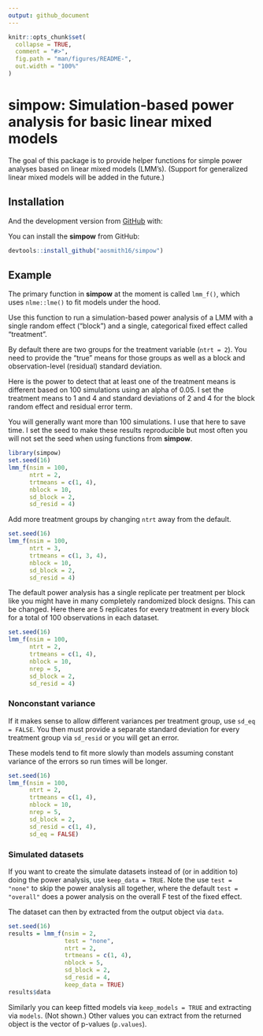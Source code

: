 ```yaml
---
output: github_document
---
```


<!-- README.md is generated from README.Rmd. Please edit that file -->

```r
knitr::opts_chunk$set(
  collapse = TRUE,
  comment = "#>",
  fig.path = "man/figures/README-",
  out.width = "100%"
)
```

# simpow: Simulation-based power analysis for basic linear mixed models

<!-- badges: start -->
<!-- badges: end -->

The goal of this package is to provide helper functions for simple power analyses based on linear mixed models (LMM's). (Support for generalized linear mixed models will be added in the future.)

## Installation


And the development version from [GitHub](https://github.com/) with:

You can install the **simpow** from GitHub:

```r
devtools::install_github("aosmith16/simpow")
```

## Example

The primary function in **simpow** at the moment is called `lmm_f()`, which uses `nlme::lme()` to fit models under the hood.

Use this function to run a simulation-based power analysis of a LMM with a single random effect ("block") and a single, categorical fixed effect called "treatment".

By default there are two groups for the treatment variable (`ntrt = 2`). You need to provide the "true" means for those groups as well as a block and observation-level (residual) standard deviation.

Here is the power to detect that at least one of the treatment means is different based on 100 simulations using an alpha of 0.05. I set the treatment means to 1 and 4 and standard deviations of 2 and 4 for the block random effect and residual error term.

You will generally want more than 100 simulations. I use that here to save time. I set the seed to make these results reproducible but most often you will not set the seed when using functions from **simpow**.

```r
library(simpow)
set.seed(16) 
lmm_f(nsim = 100,
      ntrt = 2,
      trtmeans = c(1, 4),
      nblock = 10,
      sd_block = 2,
      sd_resid = 4)
```

Add more treatment groups by changing `ntrt` away from the default.

```r
set.seed(16) 
lmm_f(nsim = 100,
      ntrt = 3,
      trtmeans = c(1, 3, 4),
      nblock = 10,
      sd_block = 2,
      sd_resid = 4)
```

The default power analysis has a single replicate per treatment per block like you might have in many completely randomized block designs. This can be changed. Here there are 5 replicates for every treatment in every block for a total of 100 observations in each dataset.

```r
set.seed(16) 
lmm_f(nsim = 100,
      ntrt = 2,
      trtmeans = c(1, 4),
      nblock = 10,
      nrep = 5,
      sd_block = 2,
      sd_resid = 4)
```

### Nonconstant variance

If it makes sense to allow different variances per treatment group, use `sd_eq = FALSE`. You then must provide a separate standard deviation for every treatment group via `sd_resid` or you will get an error. 

These models tend to fit more slowly than models assuming constant variance of the errors so run times will be longer.

```r
set.seed(16) 
lmm_f(nsim = 100,
      ntrt = 2,
      trtmeans = c(1, 4),
      nblock = 10,
      nrep = 5,
      sd_block = 2,
      sd_resid = c(1, 4),
      sd_eq = FALSE)
```

### Simulated datasets

If you want to create the simulate datasets instead of (or in addition to) doing the power analysis, use `keep_data = TRUE`. Note the use `test = "none"` to skip the power analysis all together, where the default `test = "overall"` does a power analysis on the overall F test of the fixed effect.

The dataset can then by extracted from the output object via `data`.

```r
set.seed(16) 
results = lmm_f(nsim = 2,
                test = "none",
                ntrt = 2,
                trtmeans = c(1, 4),
                nblock = 5,
                sd_block = 2,
                sd_resid = 4,
                keep_data = TRUE)
results$data
```

Similarly you can keep fitted models via `keep_models = TRUE` and extracting via `models`. (Not shown.) Other values you can extract from the returned object is the vector of p-values (`p.values`).
